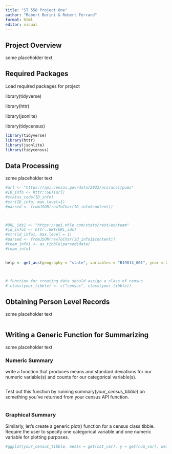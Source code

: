 ```yaml
---
title: "ST 558 Project One"
author: "Robert Berini & Robert Ferrand"
format: html
editor: visual
---
```


## Project Overview

some placeholder text

## Required Packages

Load required packages for project

library(tidyverse)

library(httr)

library(jsonlite)

library(tidycensus)

```r
library(tidyverse)
library(httr)
library(jsonlite)
library(tidycensus)
```

## Data Processing

some placeholder text

```r
#url <- "https://api.census.gov/data/2022/acs/acs1/pums"
#ID_info <- httr::GET(url)
#status_code(ID_info)
#str(ID_info, max.level=1)
#parsed <- fromJSON(rawToChar(ID_info$content))



#URL_ids1 <- "https://api.nhle.com/stats/rest/en/team"
#id_info1 <- httr::GET(URL_ids)
#str(id_info1, max.level = 1)
#parsed <- fromJSON(rawToChar(id_info1$content))
#team_info1 <- as_tibble(parsed$data)
#team_info1


help <- get_acs(geography = "state", variables = "B19013_001", year = 2022)



# function for creating data should assign a class of census
# class(your_tibble) <- c("census", class(your_tibble))
```

## Obtaining Person Level Records

some placeholder text

```r

```

## Writing a Generic Function for Summarizing

some placeholder text

### Numeric Summary

write a function that produces means and standard deviations for our numeric variable(s) and counts for our categorical variable(s).

```r

```

Test out this function by running summary(*your_census_tibble*) on something you've returned from your census API function.

```r

```

### Graphical Summary

Similarly, let's create a generic plot() function for a census class tibble. Require the user to specify one categorical variable and one numeric variable for plotting purposes.

```r

#ggplot(your_census_tibble, aes(x = get(cat_var), y = get(num_var), weight = PWGTP)) + geom_boxplot()
```
